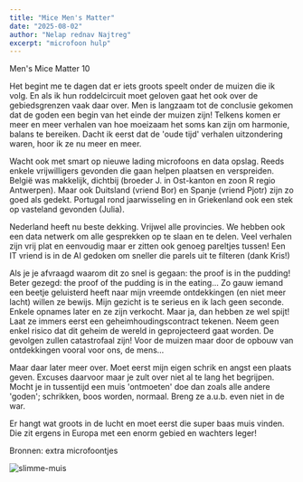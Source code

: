 ```yaml
---
title: "Mice Men's Matter"
date: "2025-08-02"
author: "Nelap rednav Najtreg"
excerpt: "microfoon hulp"
---
```


Men's Mice Matter 10

Het begint me te dagen dat er iets groots speelt onder de muizen die ik volg. En als ik hun roddelcircuit moet geloven gaat het ook over de gebiedsgrenzen vaak daar over.
Men is langzaam tot de conclusie gekomen dat de goden een begin van het einde der muizen zijn! 
Telkens komen er meer en meer verhalen van hoe moeizaam het soms kan zijn om harmonie, balans te bereiken. 
Dacht ik eerst dat de 'oude tijd' verhalen uitzondering waren, hoor ik ze nu meer en meer. 

Wacht ook met smart op nieuwe lading microfoons en data opslag. Reeds enkele vrijwilligers gevonden die gaan helpen plaatsen en verspreiden. 
België was makkelijk, dichtbij (broeder J. in Ost-kanton en zoon R regio Antwerpen). 
Maar ook Duitsland (vriend Bor) en Spanje (vriend Pjotr) zijn zo goed als gedekt. Portugal rond jaarwisseling en in Griekenland ook een stek op vasteland gevonden (Julia).

Nederland heeft nu beste dekking. Vrijwel alle provincies. We hebben ook een data netwerk om alle gesprekken op te slaan en te delen. 
Veel verhalen zijn vrij plat en eenvoudig maar er zitten ook genoeg pareltjes tussen! Een IT vriend is in de AI gedoken om sneller die parels uit te filteren (dank Kris!)

Als je je afvraagd waarom dit zo snel is gegaan: the proof is in the pudding!
Beter gezegd: the proof of the pudding is in the eating...
Zo gauw iemand een beetje geluisterd heeft naar mijn vreemde ontdekkingen (en niet meer lacht) willen ze bewijs. Mijn gezicht is te serieus en ik lach geen seconde.
Enkele opnames later en ze zijn verkocht. Maar ja, dan hebben ze wel spijt!
Laat ze immers eerst een geheimhoudingscontract tekenen. 
Neem geen enkel risico dat dit geheim de wereld in geprojecteerd gaat worden. De gevolgen zullen catastrofaal zijn!
Voor de muizen maar door de opbouw van ontdekkingen vooral voor ons, de mens...

Maar daar later meer over. Moet eerst mijn eigen schrik en angst een plaats geven.
Excuses daarvoor maar je zult over niet al te lang het begrijpen.
Mocht je in tussentijd een muis 'ontmoeten' doe dan zoals alle andere 'goden';
schrikken, boos worden, normaal. Breng ze a.u.b. even niet in de war.

Er hangt wat groots in de lucht en moet eerst die super baas muis vinden.
Die zit ergens in Europa met een enorm gebied en wachters leger!


Bronnen: extra microfoontjes

![slimme-muis](/1muis-smart79.jpg)
